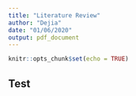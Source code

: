 ```yaml
---
title: "Literature Review"
author: "Dejia"
date: "01/06/2020"
output: pdf_document
---
```


```r
knitr::opts_chunk$set(echo = TRUE)
```

## Test

